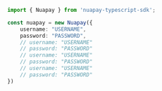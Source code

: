 ```typescript index.ts
import { Nuapay } from 'nuapay-typescript-sdk';

const nuapay = new Nuapay({
    username: "USERNAME",
    password: "PASSWORD",
    // username: "USERNAME"
    // password: "PASSWORD"
    // username: "USERNAME"
    // password: "PASSWORD"
    // username: "USERNAME"
    // password: "PASSWORD"
})
```